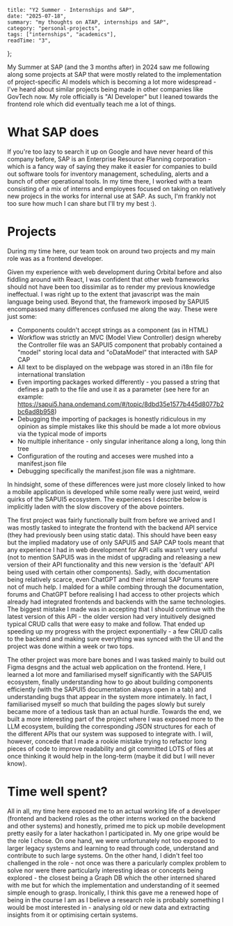     title: "Y2 Summer - Internships and SAP",
    date: "2025-07-18",
    summary: "my thoughts on ATAP, internships and SAP",
    category: "personal-projects",
    tags: ["internships", "academics"],
    readTime: "3",
};

My Summer at SAP (and the 3 months after) in 2024 saw me following along some projects at SAP that were mostly related to the implementation of project-specific AI models which is becoming a lot more widespread - I've heard about similar projects being made in other companies like GovTech now. My role officially is "AI Developer" but I leaned towards the frontend role which did eventually teach me a lot of things.

# What SAP does

If you're too lazy to search it up on Google and have never heard of this company before, SAP is an Enterprise Resource Planning corporation - which is a fancy way of saying they make it easier for companies to build out software tools for inventory management, scheduling, alerts and a bunch of other operational tools. In my time there, I worked with a team consisting of a mix of interns and employees focused on taking on relatively new projecs in the works for internal use at SAP. As such, I'm frankly not too sure how much I can share but I'll try my best :).

# Projects

During my time here, our team took on around two projects and my main role was as a frontend developer.

Given my experience with web development during Orbital before and also fiddling around with React, I was confident that other web frameworks should not have been too dissimilar as to render my previous knowledge ineffectual. I was right up to the extent that javascript was the main language being used. Beyond that, the framework imposed by SAPUI5 encompassed many differences confused me along the way. These were just some:

- Components couldn't accept strings as a component (as in HTML)
- Workflow was strictly an MVC (Model View Controller) design whereby the Controller file was an SAPUI5 component that probably contained a "model" storing local data and "oDataModel" that interacted with SAP CAP
- All text to be displayed on the webpage was stored in an i18n file for international translation
- Even importing packages worked differently - you passed a string that defines a path to the file and use it as a parameter (see here for an example: https://sapui5.hana.ondemand.com/#/topic/8dbd35e1577b445d8077b2bc6ad8b958)
- Debugging the importing of packages is honestly ridiculous in my opinion as simple mistakes like this should be made a lot more obvious via the typical mode of imports
- No multiple inheritance - only singular inheritance along a long, long thin tree
- Configuration of the routing and acceses were mushed into a manifest.json file
- Debugging specifically the manifest.json file was a nightmare.

In hindsight, some of these differences were just more closely linked to how a mobile application is developed while some really were just weird, weird quirks of the SAPUI5 ecosystem. The experiences I describe below is implicitly laden with the slow discovery of the above pointers.

The first project was fairly functionally built from before we arrived and I was mostly tasked to integrate the frontend with the backend API service (they had previously been using static data). This should have been easy but the implied madatory use of only SAPUI5 and SAP CAP tools meant that any experience I had in web development for API calls wasn't very useful (not to mention SAPUI5 was in the midst of upgrading and releasing a new version of their API functionality and this new version is the 'default' API being used with certain other components). Sadly, with documentation being relatively scarce, even ChatGPT and their internal SAP forums were not of much help. I malded for a while combing through the documentation, forums and ChatGPT before realising I had access to other projects which already had integrated frontends and backends with the same technologies. The biggest mistake I made was in accepting that I should continue with the latest version of this API - the older version had very intuitively designed typical CRUD calls that were easy to make and follow. That ended up speeding up my progress with the project exponentially - a few CRUD calls to the backend and making sure everything was synced with the UI and the project was done within a week or two tops.

The other project was more bare bones and I was tasked mainly to build out Figma desgns and the actual web application on the frontend. Here, I learned a lot more and familiarised myself significantly with the SAPUI5 ecosystem, finally understanding how to go about building components efficiently (with the SAPUI5 documentation always open in a tab) and understanding bugs that appear in the system more intimately. In fact, I familiarised myself so much that building the pages slowly but surely became more of a tedious task than an actual hurdle. Towards the end, we built a more interesting part of the project where I was exposed more to the LLM ecosystem, building the corresponding JSON structures for each of the different APIs that our system was supposed to integrate with. I will, however, concede that I made a rookie mistake trying to refactor long pieces of code to improve readability and git committed LOTS of files at once thinking it would help in the long-term (maybe it did but I will never know).

# Time well spent?

All in all, my time here exposed me to an actual working life of a developer (frontend and backend roles as the other interns worked on the backend and other systems) and honestly, primed me to pick up mobile development pretty easily for a later hackathon I participated in. My one gripe would be the role I chose. On one hand, we were unfortunately not too exposed to larger legacy systems and learning to read through code, understand and contribute to such large systems. On the other hand, I didn't feel too challenged in the role - not once was there a paricularly complex problem to solve nor were there particularly interesting ideas or concepts being explored - the closest being a Graph DB which the other interned shared with me but for which the implementation and understanding of it seemed simple enough to grasp. Ironically, I think this gave me a renewed hope of being in the course I am as I believe a research role is probably something I would be most interested in - analysing old or new data and extracting insights from it or optimising certain systems.
